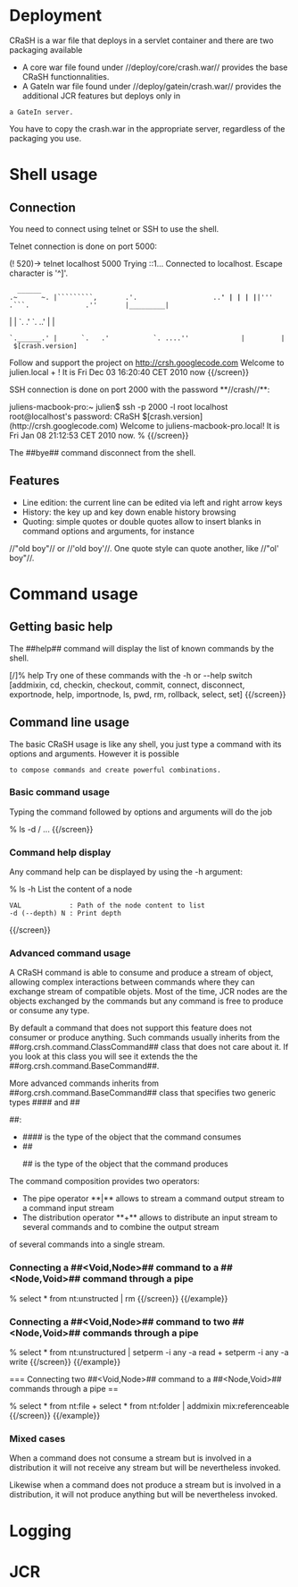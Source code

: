 = Deployment =

CRaSH is a war file that deploys in a servlet container and there are two packaging available

* A core war file found under //deploy/core/crash.war// provides the base CRaSH functionnalities.
* A GateIn war file found under //deploy/gatein/crash.war// provides the additional JCR features but deploys only in
 a GateIn server.

You have to copy the crash.war in the appropriate server, regardless of the packaging you use.

= Shell usage =

== Connection ==

You need to connect using telnet or SSH to use the shell.

Telnet connection is done on port 5000:

{{screen}}
(! 520)-> telnet localhost 5000
Trying ::1...
Connected to localhost.
Escape character is '^]'.
   ______
 .~      ~. |`````````,       .'.                   ..'''' |         |
|           |'''|'''''      .''```.              .''       |_________|
|           |    `.       .'       `.         ..'          |         |
 `.______.' |      `.   .'           `. ....''             |         | $[crash.version]

Follow and support the project on http://crsh.googlecode.com
Welcome to julien.local + !
It is Fri Dec 03 16:20:40 CET 2010 now
{{/screen}}

SSH connection is done on port 2000 with the password **//crash//**:

{{screen}}
juliens-macbook-pro:~ julien$ ssh -p 2000 -l root localhost
root@localhost's password:
CRaSH $[crash.version] (http://crsh.googlecode.com)
Welcome to juliens-macbook-pro.local!
It is Fri Jan 08 21:12:53 CET 2010 now.
%
{{/screen}}

The ##bye## command disconnect from the shell.

== Features ==

* Line edition: the current line can be edited via left and right arrow keys
* History: the key up and key down enable history browsing
* Quoting: simple quotes or double quotes allow to insert blanks in command options and arguments, for instance
//"old boy"// or //'old boy'//. One quote style can quote another, like //"ol' boy"//.

= Command usage =

== Getting basic help ==

The ##help## command will display the list of known commands by the shell.

{{screen}}
[/]% help
Try one of these commands with the -h or --help switch [addmixin, cd, checkin, checkout, commit, connect, disconnect, exportnode, help, importnode, ls, pwd, rm, rollback, select, set]
{{/screen}}

== Command line usage ==

The basic CRaSH usage is like any shell, you just type a command with its options and arguments. However it is possible
 to compose commands and create powerful combinations.

=== Basic command usage ===

Typing the command followed by options and arguments will do the job

{{screen}}
% ls -d /
...
{{/screen}}

=== Command help display ===

Any command help can be displayed by using the -h argument:

{{screen}}
% ls -h
List the content of a node
 VAL            : Path of the node content to list
 -d (--depth) N : Print depth
{{/screen}}

=== Advanced command usage ===

A CRaSH command is able to consume and produce a stream of object, allowing complex interactions between commands
where they can exchange stream of compatible objets. Most of the time, JCR nodes are the objects exchanged by the
commands but any command is free to produce or consume any type.

By default a command that does not support this feature does not consumer or produce anything. Such commands usually
inherits from the ##org.crsh.command.ClassCommand## class that does not care about it. If you look at this class
you will see it extends the the ##org.crsh.command.BaseCommand##.

More advanced commands inherits from ##org.crsh.command.BaseCommand## class that specifies two generic types ##<C>##
and ##<P>##:

* ##<C>## is the type of the object that the command consumes
* ##<P>## is the type of the object that the command produces

The command composition provides two operators:

* The pipe operator **|** allows to stream a command output stream to a command input stream
* The distribution operator **+** allows to distribute an input stream to several commands and to combine the output stream
of several commands into a single stream.

=== Connecting a ##<Void,Node>## command to a ##<Node,Void>## command through a pipe ===

{{example title="Remove all nt:unstructed nodes"}}
{{screen}}
% select * from nt:unstructed | rm
{{/screen}}
{{/example}}

=== Connecting a ##<Void,Node>## command to two ##<Node,Void>## commands through a pipe ===

{{example title="Update the security of all nt:unstructed nodes"}}
{{screen}}
% select * from nt:unstructured | setperm -i any -a read + setperm -i any -a write
{{/screen}}
{{/example}}

=== Connecting two ##<Void,Node>## command to a ##<Node,Void>## commands through a pipe ==

{{example title="Add the mixin mix:referenceable to any node of type nt:file or nt:folder"}}
{{screen}}
% select * from nt:file + select * from nt:folder | addmixin mix:referenceable
{{/screen}}
{{/example}}

=== Mixed cases ===

When a command does not consume a stream but is involved in a distribution it will not receive any stream but will
be nevertheless invoked.

Likewise when a command does not produce a stream but is involved in a distribution, it will not produce anything but
will be nevertheless invoked.

= Logging =

{{include document="logging.wiki" /}}

= JCR =

{{include document="jcr.wiki" /}}

